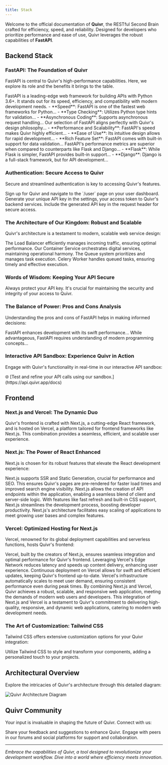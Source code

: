 ```yaml
---
title: Stack
---
```


Welcome to the official documentation of **Quivr**, the RESTful Second Brain crafted for efficiency, speed, and reliability. Designed for developers who prioritize performance and ease of use, Quivr leverages the robust capabilities of **FastAPI**.

## Backend Stack

### FastAPI: The Foundation of Quivr

FastAPI is central to Quivr's high-performance capabilities. Here, we explore its role and the benefits it brings to the table.

<AccordionGroup>
  <Accordion title="Introduction to FastAPI">
    FastAPI is a leading-edge web framework for building APIs with Python 3.6+. It stands out for its speed, efficiency, and compatibility with modern development needs.
    - **Speed**: FastAPI is one of the fastest web frameworks for Python...
    - **Type Checking**: Utilizes Python type hints for validation...
    - **Asynchronous Coding**: Supports asynchronous request handling...
  </Accordion>
  <Accordion title="Choosing FastAPI for Quivr">
    Our selection of FastAPI aligns perfectly with Quivr's design philosophy...
    - **Performance and Scalability**: FastAPI's speed makes Quivr highly efficient...
    - **Ease of Use**: Its intuitive design allows for rapid development...
    - **Rich Feature Set**: FastAPI comes with built-in support for data validation...
  </Accordion>
  <Accordion title="FastAPI vs Other Frameworks">
    FastAPI's performance metrics are superior when compared to counterparts like Flask and Django...
    - **Flask**: While Flask is simpler, FastAPI provides built-in support...
    - **Django**: Django is a full-stack framework, but for API development...
  </Accordion>
</AccordionGroup>

### Authentication: Secure Access to Quivr

Secure and streamlined authentication is key to accessing Quivr's features.

<Steps>
  <Step title="Account Creation">
    Sign up for Quivr and navigate to the `/user` page on your user dashboard.
  </Step>
  <Step title="API Key Generation">
    Generate your unique API key in the settings, your access token to Quivr's backend services.
  </Step>
  <Step title="API Key Usage">
    Include the generated API key in the request header for secure access.
  </Step>
</Steps>

### The Architecture of Our Kingdom: Robust and Scalable

Quivr's architecture is a testament to modern, scalable web service design:

<CardGroup cols={2}>
  <Card title="Load Balancer" icon="network-wired">
    The Load Balancer efficiently manages incoming traffic, ensuring optimal performance.
  </Card>
  <Card title="Container Service" icon="docker">
    Our Container Service orchestrates digital services, maintaining operational harmony.
  </Card>
  <Card title="Queue" icon="crown">
    The Queue system prioritizes and manages task execution.
  </Card>
  <Card title="Celery Worker" icon="list">
    Celery Worker handles queued tasks, ensuring timely and effective execution.
  </Card>
</CardGroup>

### Words of Wisdom: Keeping Your API Secure

<Warning>
  Always protect your API key. It's crucial for maintaining the security and integrity of your access to Quivr.
</Warning>


### The Balance of Power: Pros and Cons Analysis

Understanding the pros and cons of FastAPI helps in making informed decisions:

<AccordionGroup>
  <Accordion title="Advantages of Using FastAPI">
    FastAPI enhances development with its swift performance...
  </Accordion>
  <Accordion title="Considerations for FastAPI">
    While advantageous, FastAPI requires understanding of modern programming concepts...
  </Accordion>
</AccordionGroup>

### Interactive API Sandbox: Experience Quivr in Action

Engage with Quivr's functionality in real-time in our interactive API sandbox:

<Info>
  🌐 [Test and refine your API calls using our sandbox.](https://api.quivr.app/docs)
</Info>

## Frontend

###  Next.js and Vercel: The Dynamic Duo
Quivr's frontend is crafted with Next.js, a cutting-edge React framework, and is hosted on Vercel, a platform tailored for frontend frameworks like Next.js. This combination provides a seamless, efficient, and scalable user experience.

### Next.js: The Power of React Enhanced
Next.js is chosen for its robust features that elevate the React development experience:

<AccordionGroup>
  <Accordion title="Server-Side Rendering & Static Generation">
    Next.js supports SSR and Static Generation, crucial for performance and SEO. This ensures Quivr's pages are pre-rendered for faster load times and improved search engine visibility.
  </Accordion>
  <Accordion title="API Routes">
    Next.js allows the creation of API endpoints within the application, enabling a seamless blend of client and server-side logic.
  </Accordion>
  <Accordion title="Enhanced Development Experience">
    With features like fast refresh and built-in CSS support, Next.js streamlines the development process, boosting developer productivity.
  </Accordion>
  <Accordion title="Scalability">
    Next.js's architecture facilitates easy scaling of applications to meet growing user bases and complex features.
  </Accordion>
</AccordionGroup>

### Vercel: Optimized Hosting for Next.js

Vercel, renowned for its global deployment capabilities and serverless functions, hosts Quivr's frontend:


<CardGroup cols={2}>
  <Card title="Optimized for Next.js" icon="react">
    Vercel, built by the creators of Next.js, ensures seamless integration and optimal performance for Quivr's frontend.
  </Card>
  <Card title="Edge Network" icon="network-wired">
    Leveraging Vercel's Edge Network reduces latency and speeds up content delivery, enhancing user experience.
  </Card>
  <Card title="Continuous Deployment" icon="octopus-deploy">
    Continuous deployment on Vercel allows for swift and efficient updates, keeping Quivr's frontend up-to-date.
  </Card>
  <Card title="Scalable Infrastructure" icon="layer-group">
    Vercel's infrastructure automatically scales to meet user demand, ensuring consistent performance even during peak times.
  </Card>
</CardGroup>


<Tip>
  By combining Next.js and Vercel, Quivr achieves a robust, scalable, and responsive web application, meeting the demands of modern web users and developers.
</Tip>
This integration of Next.js and Vercel is a testament to Quivr's commitment to delivering high-quality, responsive, and dynamic web applications, catering to modern web development needs.

### The Art of Customization: Tailwind CSS

Tailwind CSS offers extensive customization options for your Quivr integration:

<Tip>
  Utilize Tailwind CSS to style and transform your components, adding a personalized touch to your projects.
</Tip>

## Architectural Overview

Explore the intricacies of Quivr's architecture through this detailed diagram:

<Frame>
  <img src="/images/architectural-high-level.png" alt="Quivr Architecture Diagram"/>
</Frame>

## Quivr Community

Your input is invaluable in shaping the future of Quivr. Connect with us:

<Tabs>
  <Tab title="Feedback">
    Share your feedback and suggestions to enhance Quivr.
  </Tab>
  <Tab title="Community">
    Engage with peers in our forums and social platforms for support and collaboration.
  </Tab>
</Tabs>

---

*Embrace the capabilities of Quivr, a tool designed to revolutionize your development workflow. Dive into a world where efficiency meets innovation.*

